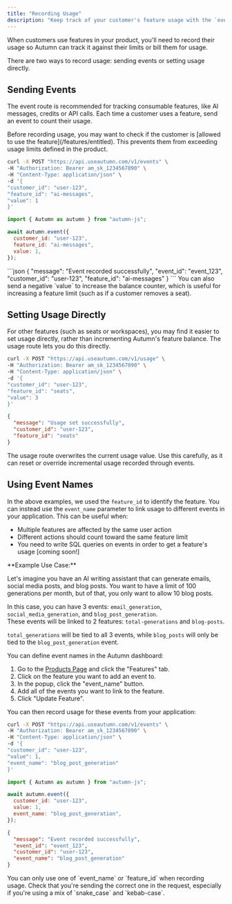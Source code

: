 ```yaml
---
title: "Recording Usage"
description: "Keep track of your customer's feature usage with the `event` route"
---
```


When customers use features in your product, you'll need to record their usage so Autumn can track it against their limits or bill them for usage.

There are two ways to record usage: sending events or setting usage directly.

## Sending Events

The event route is recommended for tracking consumable features, like AI messages, credits or API calls. Each time a customer uses a feature, send an event to count their usage.

<Tip>
  Before recording usage, you may want to check if the customer is [allowed to
  use the feature](/features/entitled). This prevents them from exceeding usage
  limits defined in the product.
</Tip>

<CodeGroup>

```bash cURL
curl -X POST "https://api.useautumn.com/v1/events" \
-H "Authorization: Bearer am_sk_1234567890" \
-H "Content-Type: application/json" \
-d '{
"customer_id": "user-123",
"feature_id": "ai-messages",
"value": 1
}'
```

```javascript Typescript
import { Autumn as autumn } from "autumn-js";

await autumn.event({
  customer_id: "user-123",
  feature_id: "ai-messages",
  value: 1,
});
```

</CodeGroup>
```json
{
"message": "Event recorded successfully",
"event_id": "event_123",
"customer_id": "user-123",
"feature_id": "ai-messages"
}
```

<Check>
  You can also send a negative `value` to increase the balance counter, which is
  useful for increasing a feature limit (such as if a customer removes a seat).
</Check>

## Setting Usage Directly

For other features (such as seats or workspaces), you may find it easier to set usage directly, rather than incrementing Autumn's feature balance. The usage route lets you do this directly.

<CodeGroup>

```bash cURL {1}
curl -X POST "https://api.useautumn.com/v1/usage" \
-H "Authorization: Bearer am_sk_1234567890" \
-H "Content-Type: application/json" \
-d '{
"customer_id": "user-123",
"feature_id": "seats",
"value": 3
}'
```

</CodeGroup>

```json
{
  "message": "Usage set successfully",
  "customer_id": "user-123",
  "feature_id": "seats"
}
```

<Warning>
  The usage route overwrites the current usage value. Use this carefully, as it
  can reset or override incremental usage recorded through events.
</Warning>

## Using Event Names

In the above examples, we used the `feature_id` to identify the feature. You can instead use the `event_name` parameter to link usage to different events in your application. This can be useful when:

- Multiple features are affected by the same user action
- Different actions should count toward the same feature limit
- You need to write SQL queries on events in order to get a feature's usage [coming soon!]

<Info>
**Example Use Case:**

Let's imagine you have an AI writing assistant that can generate emails, social media posts, and blog posts. You want to have a limit of 100 generations per month, but of that, you only want to allow 10 blog posts.

In this case, you can have 3 events: `email_generation`, `social_media_generation`, and `blog_post_generation`. <br />
These events will be linked to 2 features: `total-generations` and `blog-posts`.

`total_generations` will be tied to all 3 events, while `blog_posts` will only be tied to the `blog_post_generation` event.

</Info>

You can define event names in the Autumn dashboard:

1. Go to the [Products Page](https://app.useautumn.com/products) and click the "Features" tab.
2. Click on the feature you want to add an event to.
3. In the popup, click the "event_name" button.
4. Add all of the events you want to link to the feature.
5. Click "Update Feature".

You can then record usage for these events from your application:

<CodeGroup>

```bash cURL {8}
curl -X POST "https://api.useautumn.com/v1/events" \
-H "Authorization: Bearer am_sk_1234567890" \
-H "Content-Type: application/json" \
-d '{
"customer_id": "user-123",
"value": 1,
"event_name": "blog_post_generation"
}'
```

```javascript Typescript {10}
import { Autumn as autumn } from "autumn-js";

await autumn.event({
  customer_id: "user-123",
  value: 1,
  event_name: "blog_post_generation",
});
```

</CodeGroup>

```json
{
  "message": "Event recorded successfully",
  "event_id": "event_123",
  "customer_id": "user-123",
  "event_name": "blog_post_generation"
}
```

<Warning>
  You can only use one of `event_name` or `feature_id` when recording usage.
  Check that you're sending the correct one in the request, especially if you're
  using a mix of `snake_case` and `kebab-case`.
</Warning>
